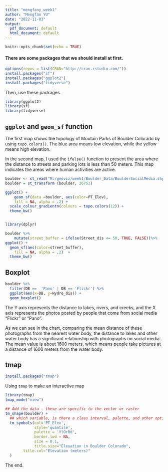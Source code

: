 ---
title: "mengfany_week1"
author: "Mengfan YU"
date: "2022-11-03"
output:
  pdf_document: default
  html_document: default
---

```{r setup, include=FALSE}
knitr::opts_chunk$set(echo = TRUE)
```

#### There are some packages that we should install at first.

```{r}
options(repos = list(CRAN="http://cran.rstudio.com/"))
install.packages("sf")
install.packages("ggplot2")
install.packages("tidyverse")

```

Then, use these packages.

```{r}
library(ggplot2)
library(sf)
library(tidyverse)

```

## `ggplot` and `geom_sf` function

The first map shows the topology of Moutain Parks of Boulder Colorado by using `topo.colors()`. The blue area means low elevation, while the yellow means high elevation.

In the second map, I used the `ifelse()` function to present the area where the distance to streets and parking lots is less than 50 meters. This map indicates the areas where human activities are active.


```{r}

boulder <- st_read("M:/geoviz/week1/Boulder_Data/BoulderSocialMedia.shp")
boulder = st_transform (boulder, 26753) 

ggplot() +
    geom_sf(data =boulder, aes(color=PT_Elev),
    fill = NA, alpha = .2) +
  scale_colour_gradientn(colours = topo.colors(12)) +  
  theme_bw()


library(dplyr)

boulder %>%
    mutate(street_buffer = ifelse(Street_dis <= 50, TRUE, FALSE))%>% 
ggplot() +
  geom_sf(aes(color=street_buffer),
    fill = NA, alpha = .2)  +  
  theme_bw()


```



## Boxplot 
```{r}

boulder %>%
  filter(DB ==  'Pano' | DB == 'Flickr') %>%
  ggplot(aes(x=DB, y=Hydro_dis)) + 
  geom_boxplot()

```
The Y axis represents the distance to lakes, rivers, and creeks, and the X axis represents the photos posted by people that come from social media "Flickr" or "Pano". 

As we can see in the chart,  comparing the mean distance of these photographs from the nearest water body, the distance to lakes and other water body has a significant relationship with photographs on social media. The mean value is about 1600 meters, which means people take pictures at a distance of 1600 meters from the water body. 


## tmap

```{r}

install.packages("tmap")

```

Using `tmap` to make an interactive map

```{r}

library(tmap)
tmap_mode("view")

## Add the data - these are specific to the vector or raster
tm_shape(boulder) + 
  ## which variable, is there a class interval, palette, and other options
  tm_symbols(col='PT_Elev',
             style='quantile',
             palette = 'YlOrRd',
             border.lwd = NA,
             size = 0.1,
             title.size="Elevation in Boulder Colorado",
        title.col="Elevation (meters)"
  )

```

The end.
